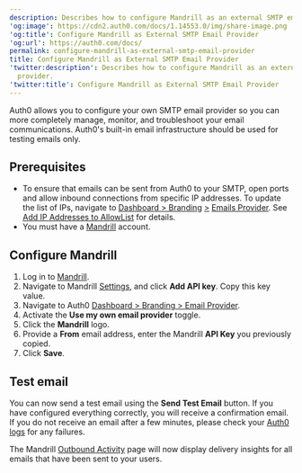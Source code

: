 ```yaml
---
description: Describes how to configure Mandrill as an external SMTP email provider.
'og:image': https://cdn2.auth0.com/docs/1.14553.0/img/share-image.png
'og:title': Configure Mandrill as External SMTP Email Provider
'og:url': https://auth0.com/docs/
permalink: configure-mandrill-as-external-smtp-email-provider
title: Configure Mandrill as External SMTP Email Provider
'twitter:description': Describes how to configure Mandrill as an external SMTP email
  provider.
'twitter:title': Configure Mandrill as External SMTP Email Provider
---
```

Auth0 allows you to configure your own SMTP email provider so you can more completely manage, monitor, and troubleshoot your email communications. Auth0's built-in email infrastructure should be used for testing emails only.

## Prerequisites

* To ensure that emails can be sent from Auth0 to your SMTP, open ports and allow inbound connections from specific IP addresses. To update the list of IPs, navigate to [Dashboard > Branding](https://manage.auth0.com/#/branding/email_provider) [>](https://manage.auth0.com/#/branding/email_provider) [Emails Provider](https://manage.auth0.com/#/branding/email_provider). See [Add IP Addresses to AllowList](/secure/security-guidance/data-security/allowlist) for details.
* You must have a [Mandrill](https://www.mandrill.com/signup/) account.

## Configure Mandrill

1. Log in to [Mandrill](https://www.mandrill.com/signup/).
2. Navigate to Mandrill [Settings](https://mandrillapp.com/settings), and click **Add API key**. Copy this key value.
3. Navigate to Auth0 [Dashboard > Branding > Email Provider](https://manage.auth0.com/#/branding/email_provider).
4. Activate the **Use my own email provider** toggle.
5. Click the **Mandrill** logo.
6. Provide a **From** email address, enter the Mandrill **API Key** you previously copied.
7. Click **Save**.

## Test email

You can now send a test email using the **Send Test Email** button. If you have configured everything correctly, you will receive a confirmation email. If you do not receive an email after a few minutes, please check your [Auth0 logs](https://manage.auth0.com/#/logs) for any failures.

The Mandrill [Outbound Activity](https://mandrillapp.com/activity) page will now display delivery insights for all emails that have been sent to your users.